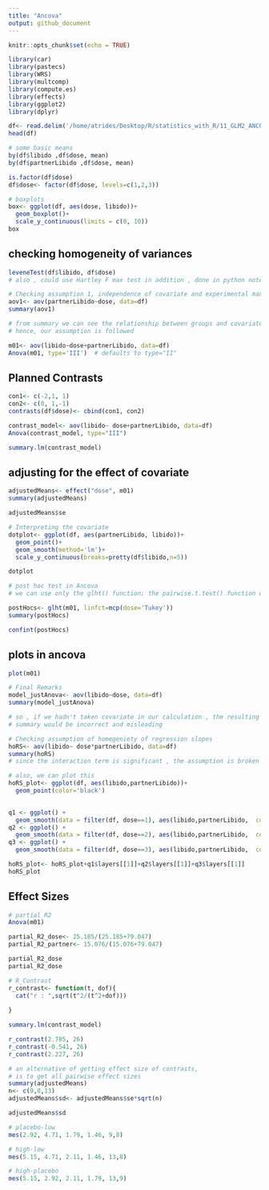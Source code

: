 ```yaml
---
title: "Ancova"
output: github_document
---
```


```r
knitr::opts_chunk$set(echo = TRUE)
```
```r
library(car)
library(pastecs)
library(WRS)
library(multcomp)
library(compute.es)
library(effects)
library(ggplot2)
library(dplyr)
```
```r
df<- read.delim('/home/atrides/Desktop/R/statistics_with_R/11_GLM2_ANCOVA/Data_Files/ViagraCovariate.dat', header=TRUE)
head(df)
```
```r
# some basic means 
by(df$libido ,df$dose, mean)
by(df$partnerLibido ,df$dose, mean)
```
```r
is.factor(df$dose)
df$dose<- factor(df$dose, levels=c(1,2,3))
```
```r
# boxplots
box<- ggplot(df, aes(dose, libido))+
  geom_boxplot()+
  scale_y_continuous(limits = c(0, 10))
box
```
## checking homogeneity of variances
```r
leveneTest(df$libido, df$dose)
# also , could use Hartley F max test in addition , done in python notebook :)
```
```r
# Checking assumption 1, independence of covariate and experimental manipulator
aov1<- aov(partnerLibido~dose, data=df)
summary(aov1)

# from summary we can see the relationship between groups and covariate is non-significant
# hence, our assumption is followed
```
```r
m01<- aov(libido~dose+partnerLibido, data=df)
Anova(m01, type='III')  # defaults to type="II"
```

## Planned Contrasts
```r
con1<- c(-2,1, 1)
con2<- c(0, 1,-1)
contrasts(df$dose)<- cbind(con1, con2)

contrast_model<- aov(libido~ dose+partnerLibido, data=df)
Anova(contrast_model, type="III")
```
```r
summary.lm(contrast_model)
```

## adjusting for the effect of covariate
```r
adjustedMeans<- effect("dose", m01)
summary(adjustedMeans)
```
```r
adjustedMeans$se
```
```r
# Interpreting the covariate
dotplot<- ggplot(df, aes(partnerLibido, libido))+
  geom_point()+
  geom_smooth(method='lm')+
  scale_y_continuous(breaks=pretty(df$libido,n=5))

dotplot
```
```r
# post hoc test in Ancova
# we can use only the glht() function; the pairwise.t.test() function will not test the adjusted means.

postHocs<- glht(m01, linfct=mcp(dose='Tukey'))
summary(postHocs)
```
```r
confint(postHocs)
```

## plots in ancova
```r
plot(m01)
```
```r
# Final Remarks
model_justAnova<- aov(libido~dose, data=df)
summary(model_justAnova)

# so , if we hadn't taken covariate in our calculation , the resulting 
# summary would be incorrect and misleading
```
```r
# Checking assumption of homegeniety of regression slopes
hoRS<- aov(libido~ dose*partnerLibido, data=df)
summary(hoRS)
# since the interaction term is significant , the assumption is broken
```
```r
# also, we can plot this
hoRS_plot<- ggplot(df, aes(libido,partnerLibido))+
  geom_point(color='black')
  

q1 <- ggplot() +
  geom_smooth(data = filter(df, dose==1), aes(libido,partnerLibido,  color = "blue"), method = "lm")
q2 <- ggplot() +
  geom_smooth(data = filter(df, dose==2), aes(libido,partnerLibido,  color = "orange"), method = "lm")
q3 <- ggplot() +
  geom_smooth(data = filter(df, dose==3), aes(libido,partnerLibido,  color = "green"), method = "lm")

hoRS_plot<- hoRS_plot+q1$layers[[1]]+q2$layers[[1]]+q3$layers[[1]]
hoRS_plot
```

## Effect Sizes
```r
# partial R2
Anova(m01)

partial_R2_dose<- 25.185/(25.185+79.047)
partial_R2_partner<- 15.076/(15.076+79.047)

partial_R2_dose
partial_R2_dose
```
```r
# R_Contrast
r_contrast<- function(t, dof){
  cat("r : ",sqrt(t^2/(t^2+dof)))
  
}

summary.lm(contrast_model)

r_contrast(2.785, 26)
r_contrast(-0.541, 26)
r_contrast(2.227, 26)
```
```r
# an alternative of getting effect size of contrasts,
# is to get all pairwise effect sizes
summary(adjustedMeans)
n<- c(9,8,13)
adjustedMeans$sd<- adjustedMeans$se*sqrt(n)

adjustedMeans$sd

# placebo-low
mes(2.92, 4.71, 1.79, 1.46, 9,8)

# high-low
mes(5.15, 4.71, 2.11, 1.46, 13,8)

# high-placebo
mes(5.15, 2.92, 2.11, 1.79, 13,9)

```